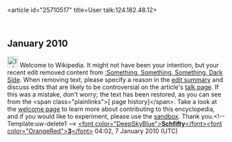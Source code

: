 <article id="25710517" title=User talk:124.182.48.12>
	<talkpage id="25710517" title="User talk:124.182.48.12">


== January 2010 ==
[[Image:Information.svg|25px]] Welcome to Wikipedia. It might not have been your intention, but your recent edit removed content from [[:Something, Something, Something, Dark Side]]. When removing text, please specify a reason in the [[Help:Edit summary|edit summary]] and discuss edits that are likely to be controversial on the article's [[Wikipedia:Talk page|talk page]]. If this was a mistake, don't worry; the text has been restored, as you can see from the &lt;span class=&quot;plainlinks&quot;&gt;[{{fullurl:Something, Something, Something, Dark Side|action=history}} page history]&lt;/span&gt;. Take a look at the [[Wikipedia:Welcoming committee/Welcome to Wikipedia|welcome page]] to learn more about contributing to this encyclopedia, and if you would like to experiment, please use the [[Wikipedia:Sandbox|sandbox]].  Thank you.&lt;!-- Template:uw-delete1 --&gt; [[User:SchfiftyThree|&lt;font color=&quot;DeepSkyBlue&quot;&gt;'''Schfifty'''&lt;/font&gt;]][[User talk:SchfiftyThree|&lt;font color=&quot;OrangeRed&quot;&gt;'''3'''&lt;/font&gt;]] 04:02, 7 January 2010 (UTC)
	</talkpage>
</article>